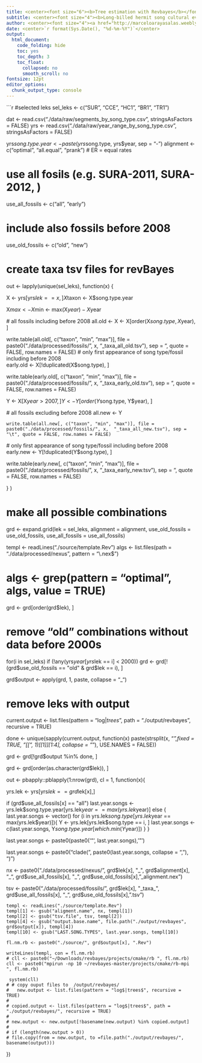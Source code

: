 ```yaml
---
title: <center><font size="6"><b>Tree estimation with Revbayes</b></font></center>
subtitle: <center><font size="4"><b>Long-billed hermit song cultural evolution</b></font></center>
author: <center><font size="4"><a href="http://marceloarayasalas.weebly.com/">Marcelo Araya-Salas, PhD</a></font></center>
date: <center>`r format(Sys.Date(), "%d-%m-%Y")`</center>
output:
  html_document:
    code_folding: hide
    toc: yes
    toc_depth: 3
    toc_float:
      collapsed: no
      smooth_scroll: no
fontsize: 12pt 
editor_options: 
  chunk_output_type: console
---
```



```r

#selected leks
sel_leks <- c("SUR", "CCE", "HC1", "BR1", "TR1")

dat <- read.csv("./data/raw/segments_by_song_type.csv", stringsAsFactors = FALSE)
yrs <- read.csv("./data/raw/year_range_by_song_type.csv", stringsAsFactors = FALSE)

yrs$song.type.year <- paste(yrs$song.type, yrs$year, sep = "-")
alignment	<- c("optimal", "all.equal", "prank") # ER = equal rates

# use all fosils (e.g. SURA-2011, SURA-2012, )
use_all_fossils <- c("all", "early")

# include also fossils before 2008
use_old_fossils <-  c("old", "new")

# create taxa tsv files for revBayes
out <- lapply(unique(sel_leks), function(x)
{
  
  X <- yrs[yrs$lek == x, ]
  X$taxon <- X$song.type.year
  
  X$max <- X$min <- max(X$year) - X$year
  
  # all fossils including before 2008
  all.old <- X <- X[order(X$song.type, X$year), ]
  
  write.table(all.old[, c("taxon", "min", "max")], file = paste0("./data/processed/fossils/", x, "_taxa_all_old.tsv"),  sep = "\t", quote = FALSE, row.names = FALSE)
  # only first appearance of song type/fossil including before 2008   
  early.old <- X[!duplicated(X$song.type), ]
  
  write.table(early.old[, c("taxon", "min", "max")], file = paste0("./data/processed/fossils/", x,  "_taxa_early_old.tsv"), sep = "\t", quote = FALSE, row.names = FALSE)
  
  Y <- X[X$year > 2007, ] 
  Y <- Y[order(Y$song.type, Y$year), ]
  
  # all fossils excluding before 2008
  all.new <- Y
  
    write.table(all.new[, c("taxon", "min", "max")], file = paste0("./data/processed/fossils/", x,  "_taxa_all_new.tsv"), sep = "\t", quote = FALSE, row.names = FALSE)
  # only first appearance of song type/fossil including before 2008   
  early.new <- Y[!duplicated(Y$song.type), ]
  
  write.table(early.new[, c("taxon", "min", "max")], file = paste0("./data/processed/fossils/", x,  "_taxa_early_new.tsv"), sep = "\t", quote = FALSE, row.names = FALSE)
  
} )

# make all possible combinations
grd <- expand.grid(lek = sel_leks, alignment = alignment, use_old_fossils = use_old_fossils, use_all_fossils = use_all_fossils)

templ <- readLines("./source/template.Rev")
algs <- list.files(path = "./data/processed/nexus", pattern = "\\.nex$")

# algs <- grep(pattern = "optimal", algs, value = TRUE)
grd <- grd[order(grd$lek), ]

# remove "old" combinations without data before 2000s
for(i in sel_leks)
if (!any(yrs$year[yrs$lek == i] < 2000)) 
  grd <- grd[!(grd$use_old_fossils == "old" & grd$lek == i), ]
  
grd$output <- apply(grd, 1, paste, collapse = "_")

# remove leks with output
current.output <- list.files(pattern = "log$|trees$", path = "./output/revbayes", recursive = TRUE)

done <- unique(sapply(current.output, function(x) paste(strsplit(x, "_",fixed = TRUE, "[[", 1)[[1]][1:4], collapse = "_"), USE.NAMES = FALSE))

grd <- grd[!grd$output %in% done, ]

grd <- grd[order(as.character(grd$lek)), ]

out <- pbapply::pblapply(1:nrow(grd), cl = 1, function(x){
  
  yrs.lek <- yrs[yrs$lek == grd$lek[x],]
  
  if (grd$use_all_fossils[x] == "all")
    last.year.songs <- yrs.lek$song.type.year[yrs.lek$year == max(yrs.lek$year)] else {
      last.year.songs <- vector() 
      for (i in yrs.lek$song.type[yrs.lek$year == max(yrs.lek$year)]){
        Y <- yrs.lek[yrs.lek$song.type == i, ]
        last.year.songs <- c(last.year.songs, Y$song.type.year[which.min(Y$year)])
        }
    }
  
  last.year.songs <- paste0(paste0('"', last.year.songs), '"')
  
  last.year.songs <- paste0("clade(", paste0(last.year.songs, collapse = ", "), ")")
  
 nx <- paste0("./data/processed/nexus/", grd$lek[x], "_", grd$alignment[x], "_", grd$use_all_fossils[x], "_", grd$use_old_fossils[x], "_alignment.nex")
  
  tsv <- paste0("./data/processed/fossils/", grd$lek[x], "_taxa_", grd$use_all_fossils[x], "_", grd$use_old_fossils[x], ".tsv")
  
    templ <- readLines("./source/template.Rev")
    templ[1] <- gsub("aligment.name", nx, templ[1])
    templ[2] <- gsub("tsv.file", tsv, templ[2])
    templ[4] <- gsub("output.base.name", file.path("./output/revbayes", grd$output[x]), templ[4])
    templ[10] <- gsub("LAST.SONG.TYPES", last.year.songs, templ[10])
   
    fl.nm.rb <- paste0("./source/", grd$output[x], ".Rev")
     
    writeLines(templ, con = fl.nm.rb)
    # cll <- paste0("~/Downloads/revbayes/projects/cmake/rb ", fl.nm.rb)
    cll <- paste0("mpirun -np 10 ~/revbayes-master/projects/cmake/rb-mpi ", fl.nm.rb) 
    
     system(cll)
    # # copy ouput files to  /output/revbayes/
    #   new.output <- list.files(pattern = "log$|trees$", recursive = TRUE)
    # 
    # copied.output <- list.files(pattern = "log$|trees$", path = "./output/revbayes/", recursive = TRUE)
    # 
    # new.output <- new.output[!basename(new.output) %in% copied.output]
    # 
    # if (length(new.output > 0))
    # file.copy(from = new.output, to =file.path("./output/revbayes/", basename(output)))
})
